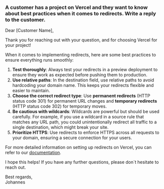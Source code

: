 
### A customer has a project on Vercel and they want to know about best practices when it comes to redirects. Write a reply to the customer.

Dear [Customer Name],

Thank you for reaching out with your question, and for choosing Vercel for your project!

When it comes to implementing redirects, here are some best practices to ensure everything runs smoothly:

1. **Test thoroughly**: Always test your redirects in a preview deployment to ensure they work as expected before pushing them to production.
2. **Use relative paths**: In the destination field, use relative paths to avoid hardcoding your domain name. This keeps your redirects flexible and easier to maintain.
3. **Choose the correct redirect type**: Use **permanent redirects** (HTTP status code 301) for permanent URL changes and **temporary redirects** (HTTP status code 302) for temporary moves.
4. **Be cautious with wildcards**: Wildcards are powerful but should be used carefully. For example, if you use a wildcard in a source rule that matches any URL path, you could unintentionally redirect all traffic to a single destination, which might break your site.
5. **Prioritize HTTPS**: Use redirects to enforce HTTPS across all requests to your domain, ensuring a secure connection for your users.

For more detailed information on setting up redirects on Vercel, you can refer to our [documentation](https://vercel.com/docs/edge-network/redirects#redirects).

I hope this helps! If you have any further questions, please don`t hesitate to reach out.

Best regards,  
Johannes

<QAFooter previous={qaRoutes[1]} next={qaRoutes[3]} />
